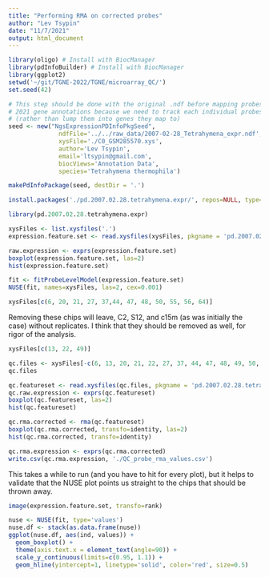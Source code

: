```yaml
---
title: "Performing RMA on corrected probes"
author: "Lev Tsypin"
date: "11/7/2021"
output: html_document
---
```


```r
library(oligo) # Install with BiocManager
library(pdInfoBuilder) # Install with BiocManager
library(ggplot2)
setwd('~/git/TGNE-2022/TGNE/microarray_QC/')
set.seed(42)
```

```r
# This step should be done with the original .ndf before mapping probes to
# 2021 gene annotations because we need to track each individual probes
# (rather than lump them into genes they map to)
seed <- new("NgsExpressionPDInfoPkgSeed",
              ndfFile='../../raw_data/2007-02-28_Tetrahymena_expr.ndf',
              xysFile='./C0_GSM285570.xys',
              author='Lev Tsypin',
              email='ltsypin@gmail.com',
              biocViews='Annotation Data',
              species='Tetrahymena thermophila')

makePdInfoPackage(seed, destDir = '.')
```


```r
install.packages('./pd.2007.02.28.tetrahymena.expr/', repos=NULL, type='source')
```

```r
library(pd.2007.02.28.tetrahymena.expr)
```

```r
xysFiles <- list.xysfiles('.')
expression.feature.set <- read.xysfiles(xysFiles, pkgname = 'pd.2007.02.28.tetrahymena.expr')
```

```r
raw.expression <- exprs(expression.feature.set)
boxplot(expression.feature.set, las=2)
hist(expression.feature.set)
```

```r
fit <- fitProbeLevelModel(expression.feature.set)
NUSE(fit, names=xysFiles, las=2, cex=0.001)
```


```r
xysFiles[c(6, 20, 21, 27, 37,44, 47, 48, 50, 55, 56, 64)]
```

Removing these chips will leave, C2, S12, and c15m (as was initially the case) 
without replicates. I think that they should be removed as well, for rigor 
of the analysis.
```r
xysFiles[c(13, 22, 49)]
```

```r
qc.files <- xysFiles[-c(6, 13, 20, 21, 22, 27, 37, 44, 47, 48, 49, 50, 55, 56, 64)]
qc.files
```

```r
qc.featureset <- read.xysfiles(qc.files, pkgname = 'pd.2007.02.28.tetrahymena.expr')
qc.raw.expression <- exprs(qc.featureset)
boxplot(qc.featureset, las=2)
hist(qc.featureset)
```


```r
qc.rma.corrected <- rma(qc.featureset)
boxplot(qc.rma.corrected, transfo=identity, las=2)
hist(qc.rma.corrected, transfo=identity)
```



```r
qc.rma.expression <- exprs(qc.rma.corrected)
write.csv(qc.rma.expression, './QC_probe_rma_values.csv')
```

This takes a while to run (and you have to hit <return> for every plot), but it helps to validate that the NUSE plot points
us straight to the chips that should be thrown away.
```r
image(expression.feature.set, transfo=rank)
```




```r
nuse <- NUSE(fit, type='values')
nuse.df <- stack(as.data.frame(nuse))
ggplot(nuse.df, aes(ind, values)) + 
  geom_boxplot() + 
  theme(axis.text.x = element_text(angle=90)) + 
  scale_y_continuous(limits=c(0.95, 1.1)) +
  geom_hline(yintercept=1, linetype='solid', color='red', size=0.5)
```



